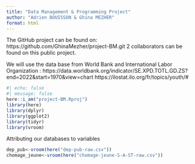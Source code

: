 ```yaml
---
title: "Data Management & Programming Project"
author: "Adrien BOUISSON & Ghina MEZHER"
format: html
---
```


The GitHub project can be found on: https://github.com/GhinaMezher/project-BM.git
2 collaborators can be found on this public project. 

We will use the data base from World Bank and International Labor Organization : https://data.worldbank.org/indicator/SE.XPD.TOTL.GD.ZS?end=2022&start=1970&view=chart 
https://ilostat.ilo.org/fr/topics/youth/#

```r
#| echo: false
#| message: false
here::i_am("project-BM.Rproj")
library(here)
library(dplyr)
library(ggplot2)
library(tidyr)
library(vroom)
```

Attributing our databases to variables 
```r
dep_pub<-vroom(here("dep-pub-raw.csv"))
chomage_jeune<-vroom(here("chomage-jeune-S-A-ST-raw.csv"))
```




